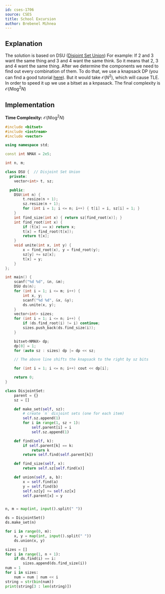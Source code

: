 ```yaml
---
id: cses-1706
source: CSES
title: School Excursion
author: Brebenel Mihnea
---
```


## Explanation

The solution is based on DSU ([Disjoint Set Union](/gold/dsu))
For example: If 2 and 3 want  the same thing and 3 and 4 want the same think. So it means that 2, 3 and 4 want the same thing. After we determine the components we need to find out every combination of them. To do that, we use a knapsack DP (you can find a good tutorial [here](https://usaco.guide/gold/knapsack?lang=cpp)). But it would take $\mathcal{O}(N ^ 2)$, which will cause TLE. In order to speed it up we use a bitset as a knpasack. The final complexity is $\mathcal{O}(N\log^2N)$

## Implementation

**Time Complexity:** $\mathcal{O}(N\log^2N)$

<LanguageSection>
<CPPSection>

```cpp
#include <bitset>
#include <iostream>
#include <vector>

using namespace std;

const int NMAX = 2e5;

int n, m;

class DSU {  // Disjoint Set Union
  private:
	vector<int> t, sz;

  public:
	DSU(int n) {
		t.resize(n + 1);
		sz.resize(n + 1);
		for (int i = 1; i <= n; i++) { t[i] = i, sz[i] = 1; }
	}
	int find_size(int x) { return sz[find_root(x)]; }
	int find_root(int x) {
		if (t[x] == x) return x;
		t[x] = find_root(t[x]);
		return t[x];
	}
	void unite(int x, int y) {
		x = find_root(x), y = find_root(y);
		sz[y] += sz[x];
		t[x] = y;
	}
};

int main() {
	scanf("%d %d", &n, &m);
	DSU ds(n);
	for (int i = 1; i <= m; i++) {
		int x, y;
		scanf("%d %d", &x, &y);
		ds.unite(x, y);
	}
	vector<int> sizes;
	for (int i = 1; i <= n; i++) {
		if (ds.find_root(i) != i) continue;
		sizes.push_back(ds.find_size(i));
	}

	bitset<NMAX> dp;
	dp[0] = 1;
	for (auto sz : sizes) dp |= dp << sz;

	// The above line shifts the knapsack to the right by sz bits

	for (int i = 1; i <= n; i++) cout << dp[i];

	return 0;
}
```

</CPPSection>
<PySection>

```py
class DisjointSet:
	parent = {}
	sz = []

	def make_set(self, sz):
		# create `n` disjoint sets (one for each item)
		self.sz.append(1)
		for i in range(1, sz + 1):
			self.parent[i] = i
			self.sz.append(1)

	def find(self, k):
		if self.parent[k] == k:
			return k
		return self.find(self.parent[k])

	def find_size(self, x):
		return self.sz[self.find(x)]

	def union(self, a, b):
		x = self.find(a)
		y = self.find(b)
		self.sz[y] += self.sz[x]
		self.parent[x] = y


n, m = map(int, input().split(" "))

ds = DisjointSet()
ds.make_set(n)

for i in range(0, m):
	x, y = map(int, input().split(" "))
	ds.union(x, y)

sizes = []
for i in range(1, n + 1):
	if ds.find(i) == i:
		sizes.append(ds.find_size(i))
num = 1
for i in sizes:
	num = num | num << i
string = str(bin(num))
print(string[3 : len(string)])
```

</PySection>
</LanguageSection>

